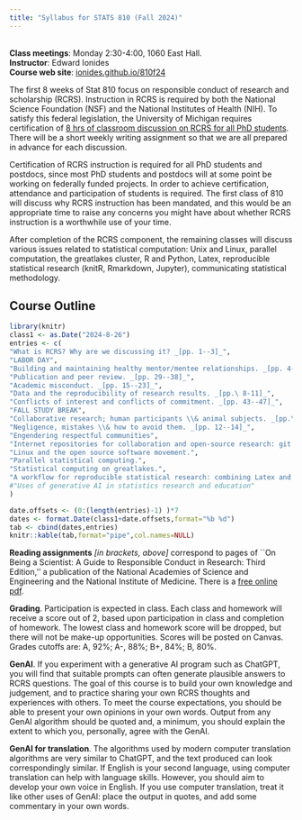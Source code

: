 ```yaml
---
title: "Syllabus for STATS 810 (Fall 2024)"
---
```


<br>
__Class meetings__: Monday 2:30-4:00, 1060 East Hall.
<br>
__Instructor__: Edward Ionides
<br>
__Course web site__: [ionides.github.io/810f24](ionides.github.io/810f24)

The first 8 weeks of Stat 810 focus on responsible conduct of research and scholarship (RCRS). Instruction in RCRS is required by both the National Science Foundation (NSF) and the National Institutes of Health (NIH). To satisfy this federal legislation, the University of Michigan requires certification of [8 hrs of classroom discussion on RCRS for all PhD students](https://research.umich.edu/research-at-michigan/ovpr-units/rcrs/). 
There will be a short weekly writing assignment so that we are all prepared in advance for each discussion.

Certification of RCRS instruction is required for all PhD students and postdocs, since most PhD students and postdocs will at some point be working on federally funded projects. In order to achieve certification, attendance and participation of students is required. The first class of 810 will discuss why RCRS instruction has been mandated, and this would be an appropriate time to raise any concerns you might have about whether RCRS instruction is a worthwhile use of your time.

After completion of the RCRS component, the remaining classes will discuss various issues related to statistical computation: Unix and Linux, parallel computation, the greatlakes cluster, R and Python, Latex, reproducible statistical research (knitR, Rmarkdown, Jupyter), communicating statistical methodology.

## Course Outline


```R
library(knitr)
class1 <- as.Date("2024-8-26")
entries <- c(
"What is RCRS? Why are we discussing it? _[pp. 1--3]_",
"LABOR DAY",
"Building and maintaining healthy mentor/mentee relationships. _[pp. 4--7]_",
"Publication and peer review. _[pp. 29--38]_",
"Academic misconduct. _[pp. 15--23]_",
"Data and the reproducibility of research results. _[pp.\ 8-11]_",
"Conflicts of interest and conflicts of commitment. _[pp. 43--47]_",
"FALL STUDY BREAK",
"Collaborative research; human participants \\& animal subjects. _[pp.\ 24-28, 39-42, 48-49]_",
"Negligence, mistakes \\& how to avoid them. _[pp. 12--14]_",
"Engendering respectful communities",
"Internet repositories for collaboration and open-source research: git and GitHub.",
"Linux and the open source software movement.",
"Parallel statistical computing.",
"Statistical computing on greatlakes.",
"A workflow for reproducible statistical research: combining Latex and R with knitr."
#"Uses of generative AI in statistics research and education"
)

date.offsets <- (0:(length(entries)-1) )*7
dates <- format.Date(class1+date.offsets,format="%b %d")
tab <- cbind(dates,entries)
knitr::kable(tab,format="pipe",col.names=NULL)
```



**Reading assignments** _[in brackets, above]_ correspond to pages of ``On Being a Scientist: A Guide to Responsible Conduct in Research: Third Edition,'' a publication of the National Academies of Science and Engineering and the National Institute of Medicine. There is a [free online pdf](http://www.nap.edu/catalog.php?record_id=12192).


**Grading**. Participation is expected in class. Each class and homework will receive a score out of 2, based upon participation in class and completion of homework. The lowest class and homework score will be dropped, but there will not be make-up opportunities. Scores will be posted on Canvas. Grades cutoffs are: A, 92%; A-, 88%; B+, 84%; B, 80%. 

**GenAI**. If you experiment with a generative AI program such as ChatGPT, you will find that suitable prompts can often generate plausible answers to RCRS questions. The goal of this course is to build your own knowledge and judgement, and to practice sharing your own RCRS thoughts and experiences with others.  To meet the course expectations, you should be able to present your own opinions in your own words. Output from any GenAI algorithm should be quoted and, a minimum, you should explain the extent to which you, personally, agree with the GenAI.

**GenAI for translation**. The algorithms used by modern computer translation algorithms are very similar to ChatGPT, and the text produced can look correspondingly similar. If English is your second language, using computer translation can help with language skills. However, you should aim to develop your own voice in English. If you use computer translation, treat it like other uses of GenAI: place the output in quotes, and add some commentary in your own words.


